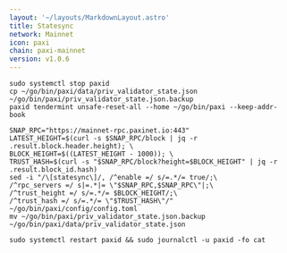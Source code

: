 ```yaml
---
layout: '~/layouts/MarkdownLayout.astro'
title: Statesync
network: Mainnet
icon: paxi
chain: paxi-mainnet
version: v1.0.6
---
```


```
sudo systemctl stop paxid 
cp ~/go/bin/paxi/data/priv_validator_state.json ~/go/bin/paxi/priv_validator_state.json.backup
paxid tendermint unsafe-reset-all --home ~/go/bin/paxi --keep-addr-book
```
```
SNAP_RPC="https://mainnet-rpc.paxinet.io:443"
LATEST_HEIGHT=$(curl -s $SNAP_RPC/block | jq -r .result.block.header.height); \
BLOCK_HEIGHT=$((LATEST_HEIGHT - 1000)); \
TRUST_HASH=$(curl -s "$SNAP_RPC/block?height=$BLOCK_HEIGHT" | jq -r .result.block_id.hash)
sed -i "/\[statesync\]/, /^enable =/ s/=.*/= true/;\
/^rpc_servers =/ s|=.*|= \"$SNAP_RPC,$SNAP_RPC\"|;\
/^trust_height =/ s/=.*/= $BLOCK_HEIGHT/;\
/^trust_hash =/ s/=.*/= \"$TRUST_HASH\"/" ~/go/bin/paxi/config/config.toml
mv ~/go/bin/paxi/priv_validator_state.json.backup ~/go/bin/paxi/data/priv_validator_state.json
```
```
sudo systemctl restart paxid && sudo journalctl -u paxid -fo cat
```
